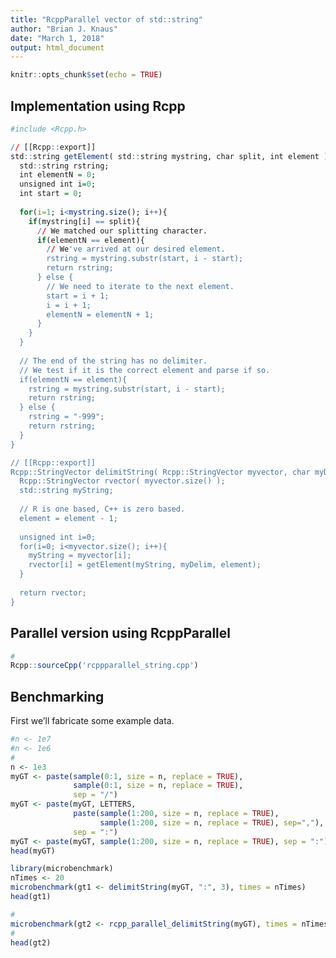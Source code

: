 ```yaml
---
title: "RcppParallel vector of std::string"
author: "Brian J. Knaus"
date: "March 1, 2018"
output: html_document
---
```


```r
knitr::opts_chunk$set(echo = TRUE)
```


## Implementation using Rcpp


```r
#include <Rcpp.h>

// [[Rcpp::export]]
std::string getElement( std::string mystring, char split, int element ) {
  std::string rstring;
  int elementN = 0;
  unsigned int i=0;
  int start = 0;
  
  for(i=1; i<mystring.size(); i++){
    if(mystring[i] == split){
      // We matched our splitting character.
      if(elementN == element){
        // We've arrived at our desired element.
        rstring = mystring.substr(start, i - start);
        return rstring;
      } else {
        // We need to iterate to the next element.
        start = i + 1;
        i = i + 1;
        elementN = elementN + 1;
      }
    }
  }
  
  // The end of the string has no delimiter.
  // We test if it is the correct element and parse if so.
  if(elementN == element){
    rstring = mystring.substr(start, i - start);
    return rstring;
  } else {
    rstring = "-999";
    return rstring;
  }
}

// [[Rcpp::export]]
Rcpp::StringVector delimitString( Rcpp::StringVector myvector, char myDelim, int element ) {
  Rcpp::StringVector rvector( myvector.size() );
  std::string myString;
  
  // R is one based, C++ is zero based.
  element = element - 1;
  
  unsigned int i=0;
  for(i=0; i<myvector.size(); i++){
    myString = myvector[i];
    rvector[i] = getElement(myString, myDelim, element);
  }
  
  return rvector;
}


```



## Parallel version using RcppParallel

```r
#
Rcpp::sourceCpp('rcppparallel_string.cpp')
```


## Benchmarking


First we'll fabricate some example data.


```r
#n <- 1e7
#n <- 1e6
#
n <- 1e3
myGT <- paste(sample(0:1, size = n, replace = TRUE),
              sample(0:1, size = n, replace = TRUE),
              sep = "/")
myGT <- paste(myGT, LETTERS, 
              paste(sample(1:200, size = n, replace = TRUE), 
                    sample(1:200, size = n, replace = TRUE), sep=","),
              sep = ":")
myGT <- paste(myGT, sample(1:200, size = n, replace = TRUE), sep = ":")
head(myGT)
```





```r
library(microbenchmark)
nTimes <- 20
microbenchmark(gt1 <- delimitString(myGT, ":", 3), times = nTimes)
head(gt1)
```


```r
#
microbenchmark(gt2 <- rcpp_parallel_delimitString(myGT), times = nTimes)
#
head(gt2)
```


